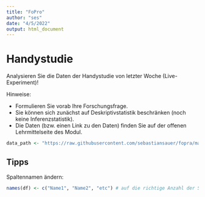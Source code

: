 ```yaml
---
title: "FoPro"
author: "ses"
date: "4/5/2022"
output: html_document
---
```




# Handystudie

Analysieren Sie die Daten der Handystudie von letzter Woche (Live-Experiment)! 

Hinweise:

- Formulieren Sie vorab Ihre Forschungsfrage.
- Sie können sich zunächst auf Deskriptivstatistik beschränken (noch keine Inferenzstatistik).
- Die Daten (bzw. einen Link zu den Daten) finden Sie auf der offenen Lehrmittelseite des Modul.

```r
data_path <- "https://raw.githubusercontent.com/sebastiansauer/fopra/main/data/Handystudie-2022-04-05.csv"
```

## Tipps

Spaltennamen ändern:

```r
names(df) <- c("Name1", "Name2", "etc") # auf die richtige Anzahl der Spalten achten
```



